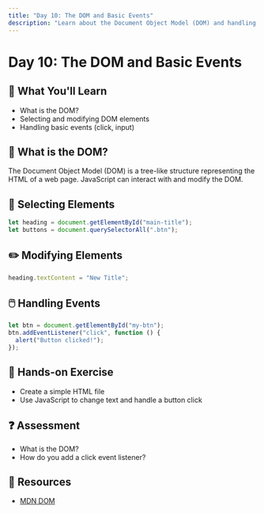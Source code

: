 ```yaml
---
title: "Day 10: The DOM and Basic Events"
description: "Learn about the Document Object Model (DOM) and handling basic events in JavaScript."
---
```


# Day 10: The DOM and Basic Events

## 🎯 What You'll Learn

- What is the DOM?
- Selecting and modifying DOM elements
- Handling basic events (click, input)

## 🌳 What is the DOM?

The Document Object Model (DOM) is a tree-like structure representing the HTML of a web page. JavaScript can interact with and modify the DOM.

## 📝 Selecting Elements

```js
let heading = document.getElementById("main-title");
let buttons = document.querySelectorAll(".btn");
```

## ✏️ Modifying Elements

```js
heading.textContent = "New Title";
```

## 🖱️ Handling Events

```js
let btn = document.getElementById("my-btn");
btn.addEventListener("click", function () {
  alert("Button clicked!");
});
```

## 📝 Hands-on Exercise

- Create a simple HTML file
- Use JavaScript to change text and handle a button click

## ❓ Assessment

- What is the DOM?
- How do you add a click event listener?

## 🔗 Resources

- [MDN DOM](https://developer.mozilla.org/en-US/docs/Web/API/Document_Object_Model/Introduction)
